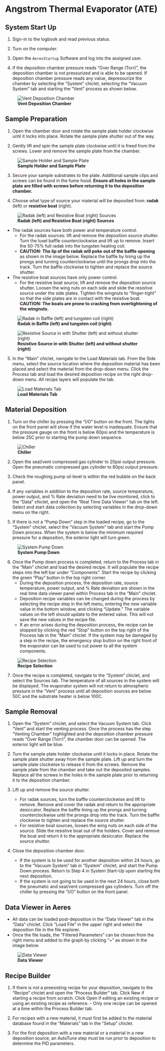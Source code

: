 # Angstrom Thermal Evaporator (ATE)

## System Start Up

1.   Sign-in to the logbook and read previous status.

2.   Turn on the computer.

3.   Open the `AeresStartup` Software and log into the assigned user.

4.   If the deposition chamber pressure reads “Over Range (Torr)”, the deposition chamber is not pressurized and is able to be opened. If deposition chamber pressure reads any value, depressurize the chamber by selecting the “System” chiclet, selecting the “Vacuum System” tab and starting the “Vent” process as shown below.


![**Vent Deposition Chamber**](../assets/images/ATE_Vent.png)


## Sample Preparation

1.    Open the chamber door and rotate the sample plate holder clockwise until it locks into place. Rotate the sample plate shutter out of the way.

2.    Gently lift and spin the sample plate clockwise until it is freed from the screws. Lower and remove the sample plate from the chamber.

![**Sample Holder and Sample Plate**](../assets/images/ATE_SampleHolderSystem.jpg)


3.    Secure your sample substrates to the plate. Additional sample clips and screws can be found in the fume hood. **Ensure all holes in the sample plate are filled with screws before returning it to the deposition chamber.**

4.    Choose what type of source your material will be deposited from: **radak** (left) or **resistive boat** (right).


![**Radak (left) and Resistive Boat (right) Sources**](../assets/images/ATE_RadakandResistiveSource.jpg)
   
-  The radak sources have both power and temperature control.
    -   For the radak sources: lift and remove the deposition source shutter. Turn the luxel baffle counterclockwise and lift up to remove. Insert the 50-75% full radak into the tungsten heating coil.
    -    **CAUTION: The lip of the radak will poke out of the baffle opening** as shown in the image below. Replace the baffle by lining up the prongs and turning counterclockwise until the prongs drop into the track. Turn the baffle clockwise to tighten and replace the source shutter.
-   The resistive boat sources have only power control.
    -   For the resistive boat source, lift and remove the deposition source shutter. Loosen the wing nuts on each side and slide the resistive source under the side plates. Tighten the wingnuts to “finger-tight” so that the side plates are in contact with the resistive boat. **CAUTION: The boats are prone to cracking from overtightening of the wingnuts.**
    
![**Radak in Baffle (left) and tungsten coil (right)**](../assets/images/ATE_RadakInChamber.png)

![**Resistive Source in with Shutter (left) and without shutter (right)**](../assets/images/ATE_ResistiveSource.png)
    
5.  In the “Main” chiclet, navigate to the Load Materials tab. From the Side menu, select the source location where the deposition material has been placed and select the material from the drop-down menu. Click the Process tab and load the desired deposition recipe on the right drop-down menu. All recipe layers will populate the tab. 

![**Load Materials Tab**](../assets/images/ATE_LoadMaterial.png)

## Material Deposition

1.  Turn on the chiller by pressing the “I/O” button on the front. The lights on the front panel will show if the water level is inadequate. Ensure that the pressure gauge on the front is below 60psi and the temperature is below 25C prior to starting the pump down sequence.

![**Chiller**](../assets/images/ATE_Chiller.jpg)

2.  Open the seal/vent compressed gas cylinder to 20psi output pressure. Open the pneumatic compressed gas cylinder to 80psi output pressure.

3. Check the roughing pump oil level is within the red bubble on the back panel.

4. If any variables in addition to the deposition rate, source temperature, power output, and % Rate deviation need to be live monitored, click to the “Data” chiclet, and open the “Real Time Data Viewer” tab on the left. Select and start data collection by selecting variables in the drop-down menu on the right.

5. If there is not a “Pump Down” step in the loaded recipe, go to the “System” chiclet, select the “Vacuum System” tab and start the Pump Down process. When the system is below the minimum required pressure for a deposition, the exterior light will turn green.

![**System Pump Down**](../assets/images/ATE_PumpDown.png)

6. Once the Pump down process is completed, return to the Process tab in the “Main” chiclet and load the desired recipe. It will populate the recipe steps into the left bar under “Components”. Start the recipe by clicking the green “Play” button in the top right corner.
    -   During the deposition process, the deposition rate, source temperature, power output, and % Rate deviation are shown in the real time data viewer panel within Process tab in the “Main” chiclet.
    -    Deposition recipe variables can be changed during the process by selecting the recipe step in the left menu, entering the new variable value in the bottom window, and clicking “Update.” The variable values on the left should update to the entered value. This will not save the new values in the recipe file.
    -   If an error arises during the deposition process, the recipe can be stopped by clicking the red “Stop” button on the top right of the Process tab in the “Main” chiclet. If the system may be damaged by a step in the recipe, the emergency stop button on the right front of the evaporator can be used to cut power to all the system components.
    
![**Recipe Selection**](../assets/images/ATE_RecipeSelection.PNG)

7. Once the recipe is completed, navigate to the “System” chiclet, and select the Sources tab. The temperature of all sources in the system will be displayed. The evaporator system will not return to atmospheric pressure in the “Vent” process until all deposition sources are below 50C and the substrate heater is below 100C. 

## Sample Removal

1. Open the “System” chiclet, and select the Vacuum System tab. Click “Vent” and start the venting process. Once the process has the step “Venting Chamber” highlighted and the deposition chamber pressure reads “Over Range (Torr)”, the chamber door can be opened. The exterior light will be blue.

2. Turn the sample plate holder clockwise until it locks in place. Rotate the sample plate shutter away from the sample plate. Lift up and turn the sample plate clockwise to release it from the screws. Remove the sample plate from the chamber and take out the deposited samples. Replace all the screws in the holes in the sample plate prior to returning it to the deposition chamber. 

3. Lift up and remove the source shutter.
    -    For radak sources, turn the baffle counterclockwise and lift to remove. Remove and cover the radak and return to the appropriate desiccator. Replace the baffle lining up the prongs and turning counterclockwise until the prongs drop into the track. Turn the baffle clockwise to tighten and replace the source shutter.
    -   For resistive boat sources, loosen the wing nuts on each side of the source. Slide the resistive boat out of the holders. Cover and remove the boat and return it to the appropriate desiccator. Replace the source shutter.
    
4. Close the deposition chamber door.
    -    If the system is to be used for another deposition within 24 hours, go to the “Vacuum System” tab in “System” chiclet, and start the Pump Down process. Return to Step 4 in System Start-Up upon starting the next deposition.
    -   If the system is not going to be used in the next 24 hours, close both the pneumatic and seal/vent compressed gas cylinders. Turn off the chiller by pressing the “I/O” button on the front panel.
    
## Data Viewer in Aeres

-   All data can be loaded post-deposition in the “Data Viewer” tab in the “Data” chiclet. Click “Load File” in the upper right and select the deposition file in the file explorer.
-   Once the file loads, the “Filtered Parameters” can be chosen from the right menu and added to the graph by clicking “+” as shown in the image below.

![**Data Viewer**](../assets/images/ATE_DataViewerSelection.PNG)

## Recipe Builder

1.    If there is not a preexisting recipe for your deposition, navigate to the “Recipe” chiclet and open the “Process Builder” tab. Click New if starting a recipe from scratch. Click Open if editing an existing recipe or using an existing recipe as reference.
    -   Only one recipe can be opened at a time within the Process Builder tab.
    
2.	For recipes with a new material, it must first be added to the material database found in the “Materials” tab in the “Setup” chiclet.

3.	For the first deposition with a new material or a material in a new deposition source, an AutoTune step must be run prior to deposition to determine the PID parameters. 